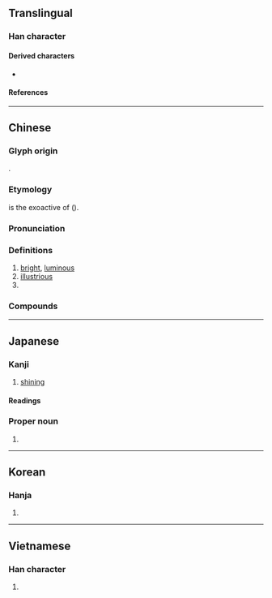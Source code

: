 {{character info/new}}
==Translingual==
{{stroke order|strokes=9}}

===Han character===
{{Han char|rn=72|rad=日|as=05|sn=9|four=67062|canj=ASHR|ids=⿰日召}}

====Derived characters====
* {{l|mul|[[𡎣]], [[𣸬]], [[𧼹]], [[𭫁]], [[𤋜]], [[照]]}}

====References====
{{Han ref|kx=0493.220|dkj=13855|dj=0858.020|hdz=21504.090|uh=662D}}

----

==Chinese==
{{zh-forms}}

===Glyph origin===
{{Han etym}}
{{Han compound|日|召|ls=psc|c1=s|c2=p|t1=sun}}.

===Etymology===
{{och-l|照|to shine}} is the exoactive of {{och-l|昭|bright}} ({{zh-ref|Schuessler, 2007}}).

===Pronunciation===
{{zh-pron
|m=zhāo
|c=ciu1,ziu1
|c_note=ziu1 - variant
|h=pfs=
|md=
|mn=qz,tw,xm,zz:chiau
|mn-t=ziao1/ziou1
|mn-t_note=ziao1 - Shantou; ziou1 - Chaozhou
|w=
|mc=y
|oc=y
|cat=a,n,pn
}}

===Definitions===
{{zh-hanzi}}

# [[bright]], [[luminous]]
# [[illustrious]]
# {{surname|zh}}

===Compounds===
{{zh-der|劣跡昭著|天理昭彰|惡名昭彰|德業長昭|天理昭昭|含冤昭雪|哭昭陵|光昭|天理昭然|仁昭法外|昭昭|昭示|昭顯|懿範長昭|昭披耶河|昭彰|昭陵六駿|昭陵|昭回|昭明文選|眾目昭彰|昭然|昭雪|昭君和番|昭和草|昭然若揭|昭關|昭穆|昭如日星|昭陽|昭冤申枉|昭華|昭代|昭君出塞|昭明|昭和|昭灼|昭告|昭陽殿|昭著|燕昭築臺|昭君怨|昭儀|楚昭萍實|昭王墜屨|臭名昭著|跌宕昭彰|罪惡昭著|鄭昭宋聾|臭名昭彰|道範長昭|昭君}}

----

==Japanese==

===Kanji===
{{ja-kanji|grade=3|rs=日05}}

# [[shining]]

====Readings====
{{ja-readings
|goon=しょう
|kanon=しょう
|kun=あき-らか
|nanori=あき
}}

===Proper noun===
{{ja-pos|あきら|proper}}

# {{given name|ja|male|sort=あきら}}

----

==Korean==

===Hanja===
{{ko-hanja|hangeul=[[소]], [[조]]|eumhun=|rv=so, jo|mr=so, cho|y=so, co}}

# {{rfdef|ko|sort=日05}}

----

==Vietnamese==

===Han character===
{{vi-hantu|[[chiu]], [[chiêu]]|rs=日05}}

# {{rfdef|vi|sort=日05}}